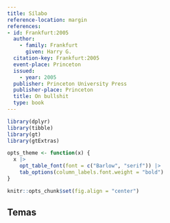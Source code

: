```yaml
---
title: Sílabo
reference-location: margin
references:
- id: Frankfurt:2005
  author:
    - family: Frankfurt
      given: Harry G.
  citation-key: Frankfurt:2005
  event-place: Princeton
  issued:
    - year: 2005
  publisher: Princeton University Press
  publisher-place: Princeton
  title: On bullshit
  type: book
---
```


```r
library(dplyr)
library(tibble)
library(gt)
library(gtExtras)

opts_theme <- function(x) {
  x |>
    opt_table_font(font = c("Barlow", "serif")) |>
    tab_options(column_labels.font.weight = "bold")
}

knitr::opts_chunk$set(fig.align = "center")
```

## Temas
